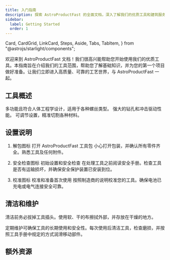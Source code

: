 ```yaml
---
title: 入门指南
description: 探索 AstroProductFast 的全面文档，深入了解我们的优质工具和建筑服务。
sidebar:
  label: Getting Started
  order: 1
---
```


  Card,
  CardGrid,
  LinkCard,
  Steps,
  Aside,
  Tabs,
  TabItem,
} from "@astrojs/starlight/components";

欢迎来到 AstroProductFast 文档！我们很高兴能帮助您开始使用我们的优质工具。本指南旨在介绍我们的工具范围，帮助您了解基础知识，并为您的第一个项目做好准备。让我们立即进入高质量、可靠的工艺世界，与 AstroProductFast 一起。

## 工具概述

<CardGrid>
  <Card title="螺丝刀套装" icon="seti:config">
    多功能且符合人体工程学设计，适用于各种螺丝类型。
    <LinkCard title="了解更多 " href="zh-cn/guides/getting-started" />
  </Card>
  <Card title="电钻锤" icon="seti:pipeline">
    强大的钻孔和冲击驱动性能。
    <LinkCard title="了解更多 " href="zh-cn/guides/getting-started" />
  </Card>
  <Card title="电动锯" icon="seti:crystal">
    可调节设置，精准切割各种材料。
    <LinkCard title="了解更多 " href="zh-cn/guides/getting-started" />
  </Card>
</CardGrid>

## 设置说明

<Steps>

1. 解包图标 打开 AstroProductFast 工具包
   小心打开包装，并确认所有零件齐全。熟悉工具及任何附件。

2. 安全检查图标 初始设置和安全检查
   在处理工具之前阅读安全手册。检查工具是否有运输损坏，并确保安全保护装置已安装到位。

3. 校准图标 校准和准备首次使用
   按照制造商的说明校准您的工具。确保电池已充电或电气连接安全可靠。

</Steps>


## 清洁和维护

<Aside type="tip">
  清洁前务必拔掉工具插头。使用软、干的布擦拭外部，并存放在干燥的地方。
</Aside>

定期维护可确保工具的长期使用和安全性。每次使用后清洁工具，检查磨损，并按照工具手册中规定的方式润滑移动部件。

## 额外资源

<LinkCard
  title="深入教程"
  description="深入了解如何使用我们的工具，由专家提供教程。"
  href="zh-cn/guides/getting-started"
/>

<LinkCard
  title="视频演示"
  description="视觉指南，帮助您充分利用我们的工具。"
  href="zh-cn/guides/getting-started"
/>

<LinkCard
  title="保修信息"
  description="了解您的保修范围，以及如何提出索赔。"
  href="zh-cn/guides/getting-started"
/>
